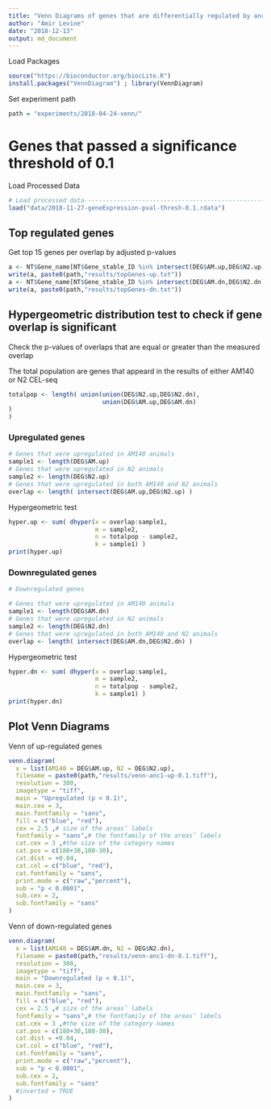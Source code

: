 ---
title: "Venn Diagrams of genes that are differentially regulated by anc-1"
author: "Amir Levine"
date: "2018-12-13"
output: md_document
---

Load Packages
```{r}
source("https://bioconductor.org/biocLite.R")
install.packages("VennDiagram") ; library(VennDiagram)
```

Set experiment path
```{r}
path = "experiments/2018-04-24-venn/"
```

# Genes that passed a significance threshold of 0.1

Load Processed Data
```{r}
# Load processed data----------------------------------------------------------
load("data/2018-11-27-geneExpression-pval-thresh-0.1.rdata")
```

## Top regulated genes
Get top 15 genes per overlap by adjusted p-values
```{r}
a <- NT$Gene_name[NT$Gene_stable_ID %in% intersect(DEG$AM.up,DEG$N2.up)][1:15]
write(a, paste0(path,"results/topGenes-up.txt"))
a <- NT$Gene_name[NT$Gene_stable_ID %in% intersect(DEG$AM.dn,DEG$N2.dn)][1:15]
write(a, paste0(path,"results/topGenes-dn.txt"))
```

## Hypergeometric distribution test to check if gene overlap is significant
Check the p-values of overlaps that are equal or greater than the measured overlap

The total population are genes that appeard in the results of either AM140 or N2 CEL-seq
```{r}
totalpop <- length( union(union(DEG$N2.up,DEG$N2.dn),
                          union(DEG$AM.up,DEG$AM.dn)
) 
)
```

### Upregulated genes
```{r}
# Genes that were upregulated in AM140 animals
sample1 <- length(DEG$AM.up)
# Genes that were upregulated in N2 animals
sample2 <- length(DEG$N2.up)
# Genes that were upregulated in both AM140 and N2 animals
overlap <- length( intersect(DEG$AM.up,DEG$N2.up) )
```

Hypergeometric test
```{r}
hyper.up <- sum( dhyper(x = overlap:sample1,
                        m = sample2,
                        n = totalpop - sample2,
                        k = sample1) )
print(hyper.up)
```

### Downregulated genes
```{r}
# Downregulated genes

# Genes that were upregulated in AM140 animals
sample1 <- length(DEG$AM.dn)
# Genes that were upregulated in N2 animals
sample2 <- length(DEG$N2.dn)
# Genes that were upregulated in both AM140 and N2 animals
overlap <- length( intersect(DEG$AM.dn,DEG$N2.dn) )
```

Hypergeometric test
```{r}
hyper.dn <- sum( dhyper(x = overlap:sample1,
                        m = sample2,
                        n = totalpop - sample2,
                        k = sample1) )
print(hyper.dn)
```

## Plot Venn Diagrams

Venn of up-regulated genes
```{r}
venn.diagram(
  x = list(AM140 = DEG$AM.up, N2 = DEG$N2.up),
  filename = paste0(path,"results/venn-anc1-up-0.1.tiff"),
  resolution = 300,
  imagetype = "tiff",
  main = "Upregulated (p < 0.1)",
  main.cex = 3,
  main.fontfamily = "sans",
  fill = c("blue", "red"),
  cex = 2.5 ,# size of the areas’ labels
  fontfamily = "sans",# the fontfamily of the areas’ labels
  cat.cex = 3 ,#the size of the category names
  cat.pos = c(180+30,180-30),
  cat.dist = +0.04,
  cat.col = c("blue", "red"),
  cat.fontfamily = "sans",
  print.mode = c("raw","percent"),
  sub = "p < 0.0001",
  sub.cex = 2,
  sub.fontfamily = "sans"
)
```

Venn of down-regulated genes
```{r}
venn.diagram(
  x = list(AM140 = DEG$AM.dn, N2 = DEG$N2.dn),
  filename = paste0(path,"results/venn-anc1-dn-0.1.tiff"),
  resolution = 300,
  imagetype = "tiff",
  main = "Downregulated (p < 0.1)",
  main.cex = 3,
  main.fontfamily = "sans",
  fill = c("blue", "red"),
  cex = 2.5 ,# size of the areas’ labels
  fontfamily = "sans",# the fontfamily of the areas’ labels
  cat.cex = 3 ,#the size of the category names
  cat.pos = c(180+30,180-30),
  cat.dist = +0.04,
  cat.col = c("blue", "red"),
  cat.fontfamily = "sans",
  print.mode = c("raw","percent"),
  sub = "p < 0.0001",
  sub.cex = 2,
  sub.fontfamily = "sans"
  #inverted = TRUE
)
```
